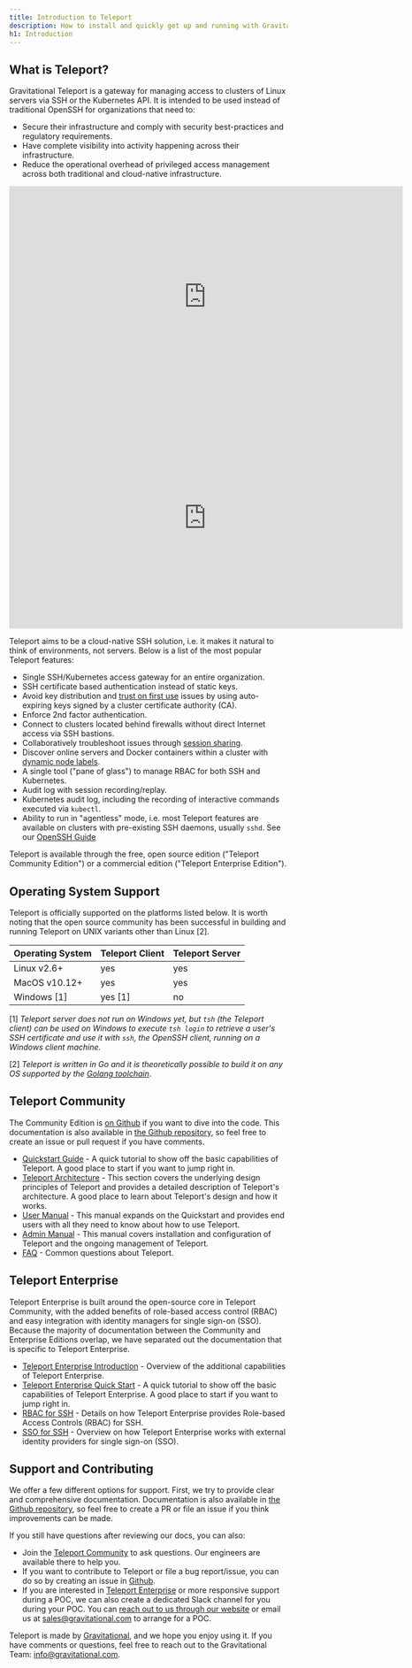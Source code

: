 ```yaml
---
title: Introduction to Teleport
description: How to install and quickly get up and running with Gravitational Teleport to set up SSH and Kubernetes access to cloud environments.
h1: Introduction
---
```

## What is Teleport?

Gravitational Teleport is a gateway for managing access to clusters of Linux
servers via SSH or the Kubernetes API. It is intended to be used instead of
traditional OpenSSH for organizations that need to:

* Secure their infrastructure and comply with security best-practices and
  regulatory requirements.
* Have complete visibility into activity happening across their infrastructure.
* Reduce the operational overhead of privileged access management across both
  traditional and cloud-native infrastructure.

<Tabs>
<TabItem label="Teleport Demo">
<iframe  width="712" height="400" src="https://www.youtube-nocookie.com/embed/DUlTAlEJr5w?rel=0&modestbranding=1" frameBorder="0" allow="accelerometer; autoplay; encrypted-media; gyroscope; picture-in-picture" allowFullScreen></iframe>
</TabItem>
<TabItem label="Teleport Explainer Video">
<iframe width="712" height="400" src="https://www.youtube.com/embed/GvAD5aNcdBA?rel=0&modestbranding=1&widget_referrer=gravitational.com/teleport/docs" frameBorder="0" allow="accelerometer; autoplay; encrypted-media; gyroscope; picture-in-picture" allowFullScreen></iframe>
</TabItem>
</Tabs>

Teleport aims to be a cloud-native SSH solution, i.e. it makes it natural to think of
environments, not servers. Below is a list of the most popular Teleport features:

* Single SSH/Kubernetes access gateway for an entire organization.
* SSH certificate based authentication instead of static keys.
* Avoid key distribution and [trust on first use](https://en.wikipedia.org/wiki/Trust_on_first_use) issues by using auto-expiring keys signed by a cluster certificate authority (CA).
* Enforce 2nd factor authentication.
* Connect to clusters located behind firewalls without direct Internet access via SSH bastions.
* Collaboratively troubleshoot issues through [session sharing](user-manual.mdx#sharing-sessions).
* Discover online servers and Docker containers within a cluster with [dynamic node labels](admin-guide.mdx#labeling-nodes).
* A single tool ("pane of glass") to manage RBAC for both SSH and Kubernetes.
* Audit log with session recording/replay.
* Kubernetes audit log, including the recording of interactive commands executed via `kubectl`.
* Ability to run in "agentless" mode, i.e. most Teleport features are
  available on clusters with pre-existing SSH daemons, usually `sshd`. See our [OpenSSH Guide](openssh-teleport.mdx)

Teleport is available through the free, open source edition ("Teleport Community Edition")
or a commercial edition ("Teleport Enterprise Edition").

## Operating System Support

Teleport is officially supported on the platforms listed below. It is worth noting
that the open source community has been successful in building and running Teleport on
UNIX variants other than Linux [2].

Operating System      |  Teleport Client   | Teleport Server
----------------------|--------------------|-----------------
Linux v2.6+           |  yes               | yes
MacOS v10.12+         |  yes               | yes
Windows [1]           |  yes [1]           | no

[1] _Teleport server does not run on Windows yet, but `tsh` (the Teleport client)
  can be used on Windows to execute `tsh login` to retrieve a user's SSH
  certificate and use it with `ssh`, the OpenSSH client, running on a Windows
  client machine._

[2] _Teleport is written in Go and it is theoretically possible to build it on
    any OS supported by the [Golang toolchain](https://github.com/golang/go/wiki/MinimumRequirements)_.

## Teleport Community

The Community Edition is [on Github](https://github.com/gravitational/teleport)
if you want to dive into the
code. This documentation is also available in [the Github
repository](https://github.com/gravitational/teleport/tree/master/docs), so feel
free to create an issue or pull request if you have comments.

- [Quickstart Guide](quickstart.mdx) - A quick tutorial to show off the basic
  capabilities of Teleport. A good place to start if you want to jump right in.
- [Teleport Architecture](architecture/overview.mdx) - This section covers the underlying
  design principles of Teleport and provides a detailed description of Teleport's
  architecture. A good place to learn about Teleport's design and how it works.
- [User Manual](user-manual.mdx) - This manual expands on the Quickstart and
  provides end users with all they need to know about how to use Teleport.
- [Admin Manual](admin-guide.mdx) - This manual covers installation and
  configuration of Teleport and the ongoing management of Teleport.
- [FAQ](faq.mdx) - Common questions about Teleport.

## Teleport Enterprise

Teleport Enterprise is built around the open-source core in Teleport Community,
with the added benefits of role-based access control (RBAC) and easy
integration with identity managers for single sign-on (SSO). Because the
majority of documentation between the Community and Enterprise Editions overlap,
we have separated out the documentation that is specific to Teleport Enterprise.

- [Teleport Enterprise Introduction](enterprise/introduction.mdx) - Overview of the additional capabilities of Teleport Enterprise.
- [Teleport Enterprise Quick Start](enterprise/quickstart-enterprise.mdx) - A quick tutorial to show off the basic capabilities of Teleport Enterprise.
A good place to start if you want to jump right in.
- [RBAC for SSH](enterprise/ssh-rbac.mdx) - Details on how Teleport Enterprise provides Role-based Access Controls (RBAC) for SSH.
- [SSO for SSH](enterprise/sso/ssh-sso.mdx) - Overview on how Teleport Enterprise works with external identity providers for single sign-on (SSO).

## Support and Contributing

We offer a few different options for support. First, we try to provide clear and comprehensive documentation. Documentation is also available in [the Github repository](https://github.com/gravitational/teleport/tree/master/docs), so feel free to create a PR or file an issue if you think improvements can be made.

If you still have questions after reviewing our docs, you can also:

* Join the [Teleport Community](https://community.gravitational.com/c/teleport) to ask questions. Our engineers are available there to help you.
* If you want to contribute to Teleport or file a bug report/issue, you can do so by creating an issue in [Github](https://github.com/gravitational/teleport/).
* If you are interested in [Teleport Enterprise](enterprise/introduction.mdx) or more responsive support during a POC, we can also create a dedicated Slack channel for you during your POC. You can [reach out to us through our website](https://gravitational.com/teleport/) or email us at [sales@gravitational.com](mailto:sales@gravitational.com) to arrange for a POC.

Teleport is made by [Gravitational](https://gravitational.com/), and we hope you
enjoy using it. If you have comments or questions, feel free to reach out
to the Gravitational Team:
[info@gravitational.com](mailto:info@gravitational.com).
